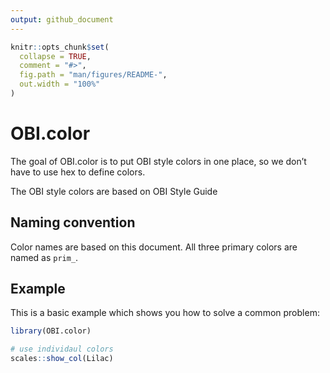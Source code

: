 ```yaml
---
output: github_document
---
```


<!-- README.md is generated from README.Rmd. Please edit that file -->

```r
knitr::opts_chunk$set(
  collapse = TRUE,
  comment = "#>",
  fig.path = "man/figures/README-",
  out.width = "100%"
)
```

# OBI.color

<!-- badges: start -->
<!-- badges: end -->

The goal of OBI.color is to put OBI style colors in one place, so we don't have to use hex to define colors.

The OBI style colors are based on OBI Style Guide

## Naming convention

Color names are based on this document. All three primary colors are named as `prim_`.

## Example

This is a basic example which shows you how to solve a common problem:

``` r
library(OBI.color)

# use individaul colors
scales::show_col(Lilac)

```

